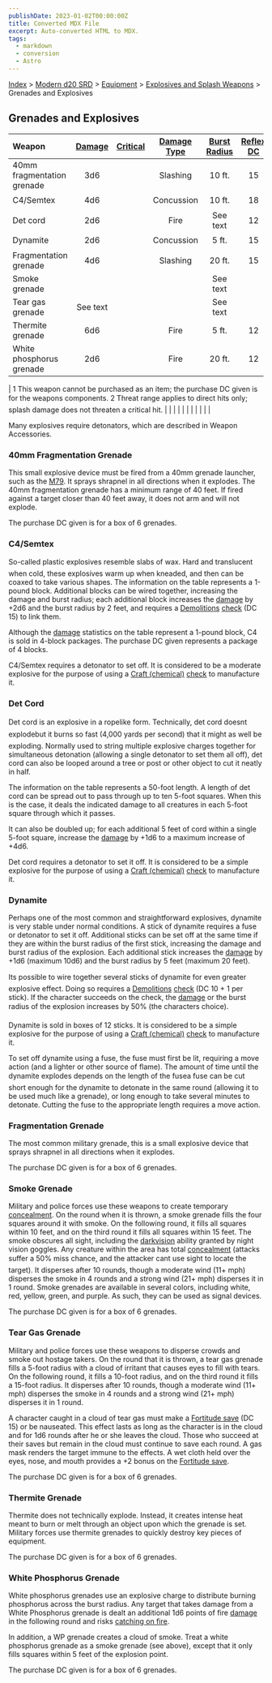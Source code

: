 ```yaml
---
publishDate: 2023-01-02T00:00:00Z
title: Converted MDX File
excerpt: Auto-converted HTML to MDX.
tags:
  - markdown
  - conversion
  - Astro
---
```


[Index](-index) > [Modern d20 SRD](modern-d20-srd-index) > [Equipment](modern-d20-srd-equipment-index) > [Explosives and Splash Weapons](modern-d20-srd-equipment-weapons-explosives-splash-general) > Grenades and Explosives

## Grenades and Explosives

| Weapon                     | [Damage](modern-d20-srd-equipment-weapons-explosives-splash-general) | [Critical](modern-d20-srd-equipment-weapons-explosives-splash-general) | [Damage Type](modern-d20-srd-equipment-weapons-explosives-splash-general) | [Burst Radius](modern-d20-srd-equipment-weapons-explosives-splash-general) | [Reflex DC](modern-d20-srd-equipment-weapons-explosives-splash-general) | [Range Increment](modern-d20-srd-equipment-weapons-explosives-splash-general) | [Size](modern-d20-srd-equipment-weapons-explosives-splash-general) | [Weight](modern-d20-srd-equipment-weapons-explosives-splash-general) | [Purchase DC](modern-d20-srd-equipment-weapons-explosives-splash-general) | [Restriction](modern-d20-srd-equipment-weapons-explosives-splash-general) |
| :------------------------- | :------------------------------------------------------------------: | :--------------------------------------------------------------------: | :-----------------------------------------------------------------------: | :------------------------------------------------------------------------: | :---------------------------------------------------------------------: | :---------------------------------------------------------------------------: | :----------------------------------------------------------------: | :------------------------------------------------------------------: | :-----------------------------------------------------------------------: | ------------------------------------------------------------------------: |
| 40mm fragmentation grenade |                                 3d6                                  |                                                                        |                                 Slashing                                  |                                   10 ft.                                   |                                   15                                    |                                                                               |                                Tiny                                |                                1 lb.                                 |                                    16                                     |                                                                  Mil (+3) |
| C4/Semtex                  |                                 4d6                                  |                                                                        |                                Concussion                                 |                                   10 ft.                                   |                                   18                                    |                                                                               |                               Small                                |                                1 lb.                                 |                                    12                                     |                                                                  Mil (+3) |
| Det cord                   |                                 2d6                                  |                                                                        |                                   Fire                                    |                                  See text                                  |                                   12                                    |                                                                               |                                Med                                 |                                2 lb.                                 |                                     8                                     |                                                                  Res (+2) |
| Dynamite                   |                                 2d6                                  |                                                                        |                                Concussion                                 |                                   5 ft.                                    |                                   15                                    |                                    10 ft.                                     |                                Tiny                                |                                1 lb.                                 |                                    12                                     |                                                                  Lic (+1) |
| Fragmentation grenade      |                                 4d6                                  |                                                                        |                                 Slashing                                  |                                   20 ft.                                   |                                   15                                    |                                    10 ft.                                     |                                Tiny                                |                                1 lb.                                 |                                    15                                     |                                                                  Mil (+3) |
| Smoke grenade              |                                                                      |                                                                        |                                                                           |                                  See text                                  |                                                                         |                                    10 ft.                                     |                               Small                                |                                2 lb.                                 |                                    10                                     |                                                                           |
| Tear gas grenade           |                               See text                               |                                                                        |                                                                           |                                  See text                                  |                                                                         |                                    10 ft.                                     |                               Small                                |                                2 lb.                                 |                                    12                                     |                                                                  Res (+2) |
| Thermite grenade           |                                 6d6                                  |                                                                        |                                   Fire                                    |                                   5 ft.                                    |                                   12                                    |                                    10 ft.                                     |                               Small                                |                                2 lb.                                 |                                    17                                     |                                                                  Mil (+3) |
| White phosphorus grenade   |                                 2d6                                  |                                                                        |                                   Fire                                    |                                   20 ft.                                   |                                   12                                    |                                    10 ft.                                     |                               Small                                |                                2 lb.                                 |                                    15                                     |                                                                  Mil (+3) |

| 1 This weapon cannot be purchased as an item; the purchase DC given is for the weapons components.
2 Threat range applies to direct hits only; splash damage does not threaten a critical hit. | | | | | | | | | | |

Many explosives require detonators, which are described in Weapon Accessories.

### 40mm Fragmentation Grenade

This small explosive device must be fired from a 40mm grenade launcher, such as the [M79](modern-d20-srd-equipment-weapons-heavy). It sprays shrapnel in all directions when it explodes.
The 40mm fragmentation grenade has a minimum range of 40 feet. If fired against a target closer than 40 feet away, it does not arm and will not explode.

The purchase DC given is for a box of 6 grenades.

### C4/Semtex

So-called plastic explosives resemble slabs of wax. Hard and translucent when cold, these explosives warm up when kneaded, and then can be coaxed to take various shapes. The information on the table represents a 1-pound block. Additional blocks can be wired together, increasing the damage and burst radius; each additional block increases the [damage](modern-d20-srd-combat-damage) by +2d6 and the burst radius by 2 feet, and requires a [Demolitions](modern-d20-srd-skills-demolitions) [check](modern-d20-srd-skills-skill-basics-php#skill-check-index) (DC 15) to link them.

Although the [damage](modern-d20-srd-combat-damage) statistics on the table represent a 1-pound block, C4 is sold in 4-block packages. The purchase DC given represents a package of 4 blocks.

C4/Semtex requires a detonator to set off. It is considered to be a moderate explosive for the purpose of using a [Craft (chemical)](modern-d20-srd-skills-craft-chemical) [check](modern-d20-srd-skills-skill-basics-php#skill-check-index) to manufacture it.

### Det Cord

Det cord is an explosive in a ropelike form. Technically, det cord doesnt explodebut it burns so fast (4,000 yards per second) that it might as well be exploding. Normally used to string multiple explosive charges together for simultaneous detonation (allowing a single detonator to set them all off), det cord can also be looped around a tree or post or other object to cut it neatly in half.

The information on the table represents a 50-foot length. A length of det cord can be spread out to pass through up to ten 5-foot squares. When this is the case, it deals the indicated damage to all creatures in each 5-foot square through which it passes.

It can also be doubled up; for each additional 5 feet of cord within a single 5-foot square, increase the [damage](modern-d20-srd-combat-damage) by +1d6 to a maximum increase of +4d6.

Det cord requires a detonator to set it off. It is considered to be a simple explosive for the purpose of using a [Craft (chemical)](modern-d20-srd-skills-craft-chemical) [check](modern-d20-srd-skills-skill-basics-php#skill-check-index) to manufacture it.

### Dynamite

Perhaps one of the most common and straightforward explosives, dynamite is very stable under normal conditions. A stick of dynamite requires a fuse or detonator to set it off. Additional sticks can be set off at the same time if they are within the burst radius of the first stick, increasing the damage and burst radius of the explosion. Each additional stick increases the [damage](modern-d20-srd-combat-damage) by +1d6 (maximum 10d6) and the burst radius by 5 feet (maximum 20 feet).

Its possible to wire together several sticks of dynamite for even greater explosive effect. Doing so requires a [Demolitions](modern-d20-srd-skills-demolitions) [check](modern-d20-srd-skills-skill-basics-php#skill-check-index) (DC 10 + 1 per stick). If the character succeeds on the check, the [damage](modern-d20-srd-combat-damage) or the burst radius of the explosion increases by 50% (the characters choice).

Dynamite is sold in boxes of 12 sticks. It is considered to be a simple explosive for the purpose of using a [Craft (chemical)](modern-d20-srd-skills-craft-chemical) [check](modern-d20-srd-skills-skill-basics-php#skill-check-index) to manufacture it.

To set off dynamite using a fuse, the fuse must first be lit, requiring a move action (and a lighter or other source of flame). The amount of time until the dynamite explodes depends on the length of the fusea fuse can be cut short enough for the dynamite to detonate in the same round (allowing it to be used much like a grenade), or long enough to take several minutes to detonate. Cutting the fuse to the appropriate length requires a move action.

### Fragmentation Grenade

The most common military grenade, this is a small explosive device that sprays shrapnel in all directions when it explodes.

The purchase DC given is for a box of 6 grenades.

### Smoke Grenade

Military and police forces use these weapons to create temporary [concealment](modern-d20-srd-combat-concealment). On the round when it is thrown, a smoke grenade fills the four squares around it with smoke. On the following round, it fills all squares within 10 feet, and on the third round it fills all squares within 15 feet. The smoke obscures all sight, including the [darkvision](modern-d20-srd-special-abilities-darkvision) ability granted by night vision goggles. Any creature within the area has total [concealment](modern-d20-srd-combat-concealment) (attacks suffer a 50% miss chance, and the attacker cant use sight to locate the target). It disperses after 10 rounds, though a moderate wind (11+ mph) disperses the smoke in 4 rounds and a strong wind (21+ mph) disperses it in 1 round. Smoke grenades are available in several colors, including white, red, yellow, green, and purple. As such, they can be used as signal devices.

The purchase DC given is for a box of 6 grenades.

### Tear Gas Grenade

Military and police forces use these weapons to disperse crowds and smoke out hostage takers. On the round that it is thrown, a tear gas grenade fills a 5-foot radius with a cloud of irritant that causes eyes to fill with tears. On the following round, it fills a 10-foot radius, and on the third round it fills a 15-foot radius. It disperses after 10 rounds, though a moderate wind (11+ mph) disperses the smoke in 4 rounds and a strong wind (21+ mph) disperses it in 1 round.

A character caught in a cloud of tear gas must make a [Fortitude
save](modern-d20-srd-basics-saving-throws) (DC 15) or be nauseated. This effect lasts as long as the character is in the cloud and for 1d6 rounds after he or she leaves the cloud. Those who succeed at their saves but remain in the cloud must continue to save each round. A gas mask renders the target immune to the effects. A wet cloth held over the eyes, nose, and mouth provides a +2 bonus on the [Fortitude
save](modern-d20-srd-basics-saving-throws).

The purchase DC given is for a box of 6 grenades.

### Thermite Grenade

Thermite does not technically explode. Instead, it creates intense heat meant to burn or melt through an object upon which the grenade is set. Military forces use thermite grenades to quickly destroy key pieces of equipment.

The purchase DC given is for a box of 6 grenades.

### White Phosphorus Grenade

White phosphorus grenades use an explosive charge to distribute burning phosphorus across the burst radius. Any target that takes damage from a White Phosphorus grenade is dealt an additional 1d6 points of fire [damage](modern-d20-srd-combat-damage) in the following round and risks [catching
on fire](modern-d20-srd-environment-hazards-catching-on-fire).

In addition, a WP grenade creates a cloud of smoke. Treat a white phosphorus grenade as a smoke grenade (see above), except that it only fills squares within 5 feet of the explosion point.

The purchase DC given is for a box of 6 grenades.
